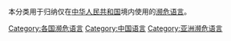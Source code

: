 本分类用于归纳仅在[[中华人民共和国|中华人民共和国]]境内使用的[[濒危语言|濒危语言]]。

[[Category:各国濒危语言|Category:各国濒危语言]]
[[Category:中国语言|Category:中国语言]]
[[Category:亚洲濒危语言|Category:亚洲濒危语言]]